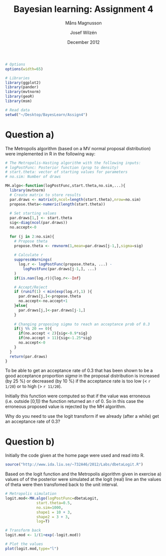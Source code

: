 % Bayesian learning: Assignment 4
% Måns Magnusson;Josef Wilzén
% December 2012
```r
# Options
options(width=65)

# Libraries
library(ggplot2)
library(pander)
library(mvtnorm)
library(geoR)
library(msm)


```

```r
# Read data
setwd("~/Desktop/BayesLearn/Assign4")


```

# Question a)

The Metropolis algorithm (based on a MV normal proposal distribution) were implemented in R in the following way:


```r
# The Metropolis-Hasting algorithm with the following inputs:
# logPostFunc: Posterior function (prop to density)
# start.theta: vector of starting values for parameters
# no.sim: Number of draws

MH.algo<-function(logPostFunc,start.theta,no.sim,...){
  library(mvtnorm)
  # Create matrix to store results
  par.draws <- matrix(0,ncol=length(start.theta),nrow=no.sim)
  propose.theta<-numeric(length(start.theta))
  
  # Set starting values
  par.draws[1,] <- start.theta
  sig<-diag(ncol(par.draws))
  no.accept<-0
  
  for (j in 2:no.sim){
    # Propose theta
    propose.theta <- rmvnorm(1,mean=par.draws[j-1,],sigma=sig)
  
    # Calculate r
    suppressWarnings(
      log.r <- logPostFunc(propose.theta, ...) - 
        logPostFunc(par.draws[j-1,], ...)
    )
    if(is.nan(log.r)){log.r<--Inf}

    # Accept/Reject
    if (runif(1) < min(exp(log.r),1) ){
      par.draws[j,]<-propose.theta
      no.accept<-no.accept+1
    }else{
      par.draws[j,]<-par.draws[j-1,]
    }
    
    # Changing proposing sigma to reach an acceptance prob of 0.3
    if(j %% 20 == 0){
      if(no.accept < 2){sig<-0.9*sig}
      if(no.accept > 11){sig<-1.25*sig}
      no.accept<-0
    }  
  }
  return(par.draws)
}
```

To be able to get an acceptance rate of 0.3 that has been shown to be a good acceptance proportion $sigma$ in the proposal distribution is increased (by 25 %) or decreased (by 10 %) if the acceptance rate is too low (< ```r 1/20```) or to high (> ```r 11/20```). 

Initially this function were computed so that if the value was erroneous (i.e. outside [0,1]) the function returned an r of 0. So in this case the erroneous proposed value is rejected by the MH algorithm. 

Why do you need to use the logit transform if we already (after a while) get an acceptance rate of 0.3?


# Question b)

Initially the code given at the home page were used and read into R.

```r
source("http://www.ida.liu.se/~732A46/2012/Labs/dbetaLogit.R")
```

Based on the logit function and the Metropolis algorithm given in exercise a) values of of the posterior were simulated at the logit (real) line an the values of theta were then transfomed back to the unit interval.


```r
# Metropolis simulation
logit.mod<-MH.algo(logPostFunc=dbetaLogit,
              start.theta=0.5,
              no.sim=1000,
              shape1 = 10 + 3,
              shape2 = 3 + 3,
              log=T)

# Transform back
logit.mod <- 1/(1+exp(-logit.mod))

# Plot the values
plot(logit.mod,type="l")

```


